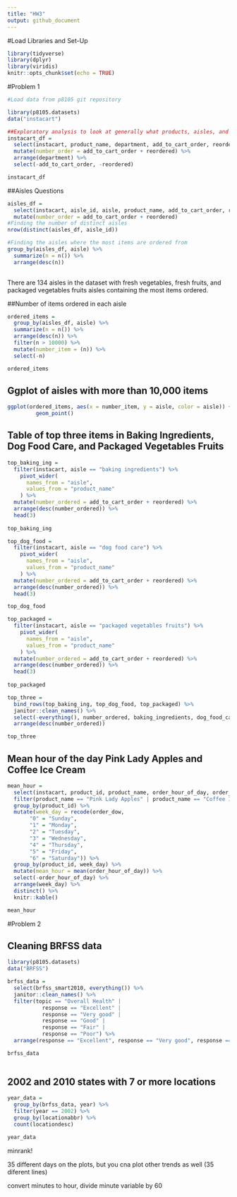 ```yaml
---
title: "HW3"
output: github_document
---
```


#Load Libraries and Set-Up
```r
library(tidyverse)
library(dplyr)
library(viridis)
knitr::opts_chunk$set(echo = TRUE)
```

#Problem 1
```r
#Load data from p8105 git repository

library(p8105.datasets)
data("instacart")

##Exploratory analysis to look at generally what products, aisles, and how many of each product are ordered
instacart_df =
  select(instacart, product_name, department, add_to_cart_order, reordered) %>%
  mutate(number_order = add_to_cart_order + reordered) %>%
  arrange(department) %>%
  select(-add_to_cart_order, -reordered)

instacart_df

```

##Aisles Questions
```r

aisles_df = 
  select(instacart, aisle_id, aisle, product_name, add_to_cart_order, reordered) %>%
  mutate(number_order = add_to_cart_order + reordered)
#Finding the number of distinct aisles 
nrow(distinct(aisles_df, aisle_id))

#Finding the aisles where the most items are ordered from
group_by(aisles_df, aisle) %>%
  summarize(n = n()) %>%
  arrange(desc(n))
  
```
There are 134 aisles in the dataset with fresh vegetables, fresh fruits, and packaged vegetables fruits aisles containing the most items ordered.

##Number of items ordered in each aisle 
```r
ordered_items = 
  group_by(aisles_df, aisle) %>%
  summarize(n = n()) %>%
  arrange(desc(n)) %>%
  filter(n > 10000) %>%
  mutate(number_item = (n)) %>%
  select(-n)

ordered_items

```
## Ggplot of aisles with more than 10,000 items
```r
ggplot(ordered_items, aes(x = number_item, y = aisle, color = aisle)) +
         geom_point()
```

## Table of top three items in Baking Ingredients, Dog Food Care, and Packaged Vegetables Fruits
```r
top_baking_ing = 
  filter(instacart, aisle == "baking ingredients") %>%
    pivot_wider(
      names_from = "aisle",
      values_from = "product_name"
    ) %>%
  mutate(number_ordered = add_to_cart_order + reordered) %>%
  arrange(desc(number_ordered)) %>%
  head(3)
  
top_baking_ing

top_dog_food = 
  filter(instacart, aisle == "dog food care") %>%
    pivot_wider(
      names_from = "aisle",
      values_from = "product_name"
    ) %>%
  mutate(number_ordered = add_to_cart_order + reordered) %>%
  arrange(desc(number_ordered)) %>%
  head(3)

top_dog_food

top_packaged = 
  filter(instacart, aisle == "packaged vegetables fruits") %>%
    pivot_wider(
      names_from = "aisle",
      values_from = "product_name"
    ) %>%
  mutate(number_ordered = add_to_cart_order + reordered) %>%
  arrange(desc(number_ordered)) %>%
  head(3)
  
top_packaged

top_three = 
  bind_rows(top_baking_ing, top_dog_food, top_packaged) %>%
  janitor::clean_names() %>%
  select(-everything(), number_ordered, baking_ingredients, dog_food_care, packaged_vegetables_fruits) %>%
  arrange(desc(number_ordered))

top_three
```

## Mean hour of the day Pink Lady Apples and Coffee Ice Cream
```r
mean_hour = 
  select(instacart, product_id, product_name, order_hour_of_day, order_dow) %>%
  filter(product_name == "Pink Lady Apples" | product_name == "Coffee Ice Cream") %>%
  group_by(product_id) %>%
  mutate(week_day = recode(order_dow, 
       "0" = "Sunday",
       "1" = "Monday",
       "2" = "Tuesday",
       "3" = "Wednesday",
       "4" = "Thursday",
       "5" = "Friday",
       "6" = "Saturday")) %>%
  group_by(product_id, week_day) %>%
  mutate(mean_hour = mean(order_hour_of_day)) %>%
  select(-order_hour_of_day) %>% 
  arrange(week_day) %>%
  distinct() %>%
  knitr::kable()

mean_hour

```


#Problem 2

## Cleaning BRFSS data
```r
library(p8105.datasets)
data("BRFSS")

brfss_data = 
  select(brfss_smart2010, everything()) %>%
  janitor::clean_names() %>%
  filter(topic == "Overall Health" | 
           response == "Excellent" | 
           response == "Very good" | 
           response == "Good" |
           response == "Fair" |
           response == "Poor") %>%
  arrange(response == "Excellent", response == "Very good", response == "Good", response == "Fair", response == "Poor")

brfss_data
  
```

## 2002 and 2010 states with 7 or more locations
```r
year_data = 
  group_by(brfss_data, year) %>%
  filter(year == 2002) %>%
  group_by(locationabbr) %>%
  count(locationdesc)

year_data
```

minrank!

35 different days on the plots, but you cna plot other trends as well (35 diferent lines)

convert minutes to hour, divide minute variable by 60 
